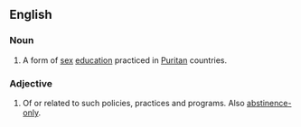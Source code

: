 ==English==
===Noun===
#A form of [[sex]] [[education]] practiced in [[Puritan]] countries.

===Adjective===
#Of or related to such policies, practices and programs. Also [[abstinence-only]].